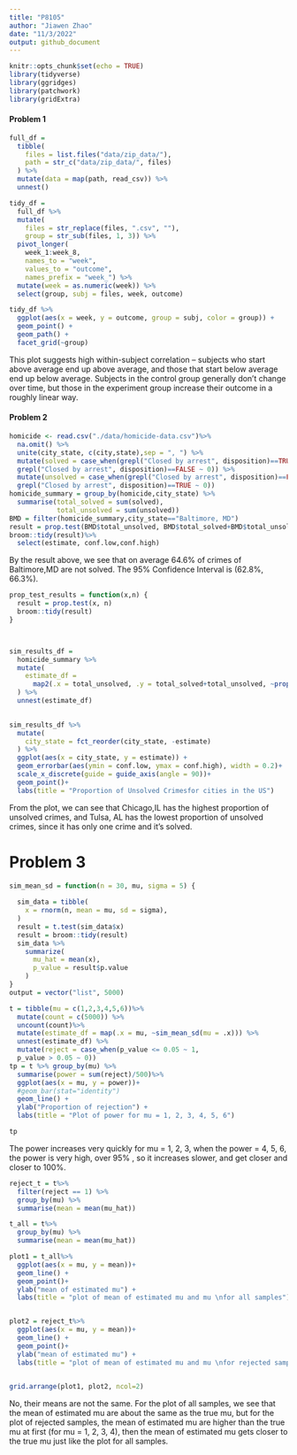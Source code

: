 ```yaml
---
title: "P8105"
author: "Jiawen Zhao"
date: "11/3/2022"
output: github_document
---
```


```r
knitr::opts_chunk$set(echo = TRUE)
library(tidyverse)
library(ggridges)
library(patchwork)
library(gridExtra)
```
#### Problem 1

```r
full_df = 
  tibble(
    files = list.files("data/zip_data/"),
    path = str_c("data/zip_data/", files)
  ) %>% 
  mutate(data = map(path, read_csv)) %>% 
  unnest()
```

```r
tidy_df = 
  full_df %>% 
  mutate(
    files = str_replace(files, ".csv", ""),
    group = str_sub(files, 1, 3)) %>% 
  pivot_longer(
    week_1:week_8,
    names_to = "week",
    values_to = "outcome",
    names_prefix = "week_") %>% 
  mutate(week = as.numeric(week)) %>% 
  select(group, subj = files, week, outcome)
```

```r
tidy_df %>% 
  ggplot(aes(x = week, y = outcome, group = subj, color = group)) + 
  geom_point() + 
  geom_path() + 
  facet_grid(~group)
```

This plot suggests high within-subject correlation -- subjects who start above average end up above average, and those that start below average end up below average. Subjects in the control group generally don't change over time, but those in the experiment group increase their outcome in a roughly linear way. 

#### Problem 2
```r
homicide <- read.csv("./data/homicide-data.csv")%>% 
  na.omit() %>% 
  unite(city_state, c(city,state),sep = ", ") %>% 
  mutate(solved = case_when(grepl("Closed by arrest", disposition)==TRUE ~ 1,
  grepl("Closed by arrest", disposition)==FALSE ~ 0)) %>% 
  mutate(unsolved = case_when(grepl("Closed by arrest", disposition)==FALSE ~ 1,
  grepl("Closed by arrest", disposition)==TRUE ~ 0)) 
homicide_summary = group_by(homicide,city_state) %>% 
  summarise(total_solved = sum(solved),
            total_unsolved = sum(unsolved))
BMD = filter(homicide_summary,city_state=="Baltimore, MD")
result = prop.test(BMD$total_unsolved, BMD$total_solved+BMD$total_unsolved)
broom::tidy(result)%>%
  select(estimate, conf.low,conf.high)
```

By the result above, we see that on average 64.6% of crimes of Baltimore,MD are not solved. The 95% Confidence Interval is (62.8%, 66.3%).

```r
prop_test_results = function(x,n) {
  result = prop.test(x, n)
  broom::tidy(result)
}



sim_results_df = 
  homicide_summary %>% 
  mutate(
    estimate_df = 
      map2(.x = total_unsolved, .y = total_solved+total_unsolved, ~prop_test_results(x = .x, n = .y))
  ) %>% 
  unnest(estimate_df)
  

sim_results_df %>% 
  mutate(
    city_state = fct_reorder(city_state, -estimate)
  ) %>%
  ggplot(aes(x = city_state, y = estimate)) + 
  geom_errorbar(aes(ymin = conf.low, ymax = conf.high), width = 0.2)+
  scale_x_discrete(guide = guide_axis(angle = 90))+
  geom_point()+
  labs(title = "Proportion of Unsolved Crimesfor cities in the US")
```

From the plot, we can see that Chicago,IL has the highest proportion of unsolved crimes, and Tulsa, AL has the lowest proportion of unsolved crimes, since it has only one crime and it's solved.


# Problem 3

```r
sim_mean_sd = function(n = 30, mu, sigma = 5) {
  
  sim_data = tibble(
    x = rnorm(n, mean = mu, sd = sigma),
  )
  result = t.test(sim_data$x)
  result = broom::tidy(result)
  sim_data %>% 
    summarize(
      mu_hat = mean(x),
      p_value = result$p.value
    )
}
output = vector("list", 5000)

t = tibble(mu = c(1,2,3,4,5,6))%>%
  mutate(count = c(5000)) %>%
  uncount(count)%>% 
  mutate(estimate_df = map(.x = mu, ~sim_mean_sd(mu = .x))) %>% 
  unnest(estimate_df) %>% 
  mutate(reject = case_when(p_value <= 0.05 ~ 1,
  p_value > 0.05 ~ 0)) 
tp = t %>% group_by(mu) %>% 
  summarise(power = sum(reject)/500)%>% 
  ggplot(aes(x = mu, y = power))+ 
  #geom_bar(stat="identity")
  geom_line() +
  ylab("Proportion of rejection") +
  labs(title = "Plot of power for mu = 1, 2, 3, 4, 5, 6")

tp
```

The power increases very quickly for mu = 1, 2, 3, when the power = 4, 5, 6, the power is very high, over 95% , so it increases slower, and get closer and closer to 100%.

```r

reject_t = t%>%
  filter(reject == 1) %>% 
  group_by(mu) %>% 
  summarise(mean = mean(mu_hat))

t_all = t%>%
  group_by(mu) %>% 
  summarise(mean = mean(mu_hat))

plot1 = t_all%>% 
  ggplot(aes(x = mu, y = mean))+
  geom_line() +
  geom_point()+
  ylab("mean of estimated mu") +
  labs(title = "plot of mean of estimated mu and mu \nfor all samples")


plot2 = reject_t%>% 
  ggplot(aes(x = mu, y = mean))+
  geom_line() +
  geom_point()+
  ylab("mean of estimated mu") +
  labs(title = "plot of mean of estimated mu and mu \nfor rejected samples")
  

grid.arrange(plot1, plot2, ncol=2)


```

No, their means are not the same. For the plot of all samples, we see that the mean of estimated mu are about the same as the true mu, but for the plot of rejected samples, the mean of estimated mu are higher than the true mu at first (for mu = 1, 2, 3, 4), then the mean of estimated mu gets closer to the true mu just like the plot for all samples. 



